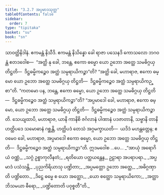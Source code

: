 ```yaml
---
title: "3.2.7 အပ္ပမာဒသုတ္တ"
tableOfContents: false
sidebar:
  order: 7
type: "tipitaka"
basket: "su"
book: "sn"
---
```



<DynamicBreadcrumb />

<Division number="128" book="sn" e="ch" v="18" p="299">

<Paragraph number="676" book="sn">
သာဝတ္ထိနိဒါနံ. ဧကမန္တံ နိသီဒိ. ဧကမန္တံ နိသိန္နော ခေါ ရာဇာ ပသေနဒိ ကောသလော ဘဂဝန္တံ ဧတဒဝေါစ—  “အတ္ထိ နု ခေါ, ဘန္တေ, ဧကော ဓမ္မော ယော ဥဘော အတ္ထေ သမဓိဂ္ဂယှ တိဋ္ဌတိ—  ဒိဋ္ဌဓမ္မိကဉ္စေဝ အတ္ထံ သမ္ပရာယိကဉ္စာ”တိ?
</Paragraph>

<Paragraph number="677" book="sn">
“အတ္ထိ ခေါ, မဟာရာဇ, ဧကော ဓမ္မော ယော ဥဘော အတ္ထေ သမဓိဂ္ဂယှ တိဋ္ဌတိ—  ဒိဋ္ဌဓမ္မိကဉ္စေဝ အတ္ထံ သမ္ပရာယိကဉ္စာ”တိ.
</Paragraph>

<Paragraph number="678" book="sn">
“ကတမော ပန, ဘန္တေ, ဧကော ဓမ္မော, ယော ဥဘော အတ္ထေ သမဓိဂ္ဂယှ တိဋ္ဌတိ—  ဒိဋ္ဌဓမ္မိကဉ္စေဝ အတ္ထံ သမ္ပရာယိကဉ္စာ”တိ?
</Paragraph>

<Paragraph number="679" book="sn">
“အပ္ပမာဒေါ ခေါ, မဟာရာဇ, ဧကော ဓမ္မော, ယော ဥဘော အတ္ထေ သမဓိဂ္ဂယှ တိဋ္ဌတိ—  ဒိဋ္ဌဓမ္မိကဉ္စေဝ အတ္ထံ သမ္ပရာယိကဉ္စာတိ. သေယျထာပိ, မဟာရာဇ, ယာနိ ကာနိစိ ဇင်္ဂလာနံ ပါဏာနံ ပဒဇာတာနိ, သဗ္ဗာနိ တာနိ ဟတ္ထိပဒေ သမောဓာနံ ဂစ္ဆန္တိ, ဟတ္ထိပဒံ တေသံ အဂ္ဂမက္ခာယတိ—  ယဒိဒံ မဟန္တတ္တေန; ဧဝမေဝ ခေါ, မဟာရာဇ, အပ္ပမာဒေါ ဧကော ဓမ္မော, ယော ဥဘော အတ္ထေ သမဓိဂ္ဂယှ တိဋ္ဌတိ—  ဒိဋ္ဌဓမ္မိကဉ္စေဝ အတ္ထံ သမ္ပရာယိကဉ္စာ”တိ. ဣဒမဝေါစ …ပေ…
</Paragraph>

<Paragraph number="680" type="verses" book="sn">
_“အာယုံ အရောဂိယံ ဝဏ္ဏံ,_  
_သဂ္ဂံ ဥစ္စာကုလီနတံ;_  
_ရတိယော ပတ္ထယန္တေန,_  
ဥဠာရာ အပရာပရာ._  

</Paragraph>

<Paragraph number="681" type="verses" book="sn">
_အပ္ပမာဒံ ပသံသန္တိ,_  
_ပုညကိရိယာသု ပဏ္ဍိတာ;_  
_အပ္ပမတ္တော ဥဘော အတ္ထေ,_  
_အဓိဂ္ဂဏှာတိ ပဏ္ဍိတော._  

</Paragraph>

<Paragraph number="682" type="verses" book="sn">
_ဒိဋ္ဌေ ဓမ္မေ စ ယော အတ္ထော,_  
_ယော စတ္ထော သမ္ပရာယိကော;_  
_အတ္ထာဘိသမယာ ဓီရော,_  
_ပဏ္ဍိတောတိ ပဝုစ္စတီ”တိ._
</Paragraph>
</Division>